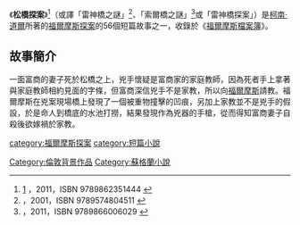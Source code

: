 
{{infobox Book 
| name = 松橋探案
| title_orig = '''{{lang|en|The Problem of Thor Bridge}}'''
|image =
| image_caption =
| author = [[柯南·道爾|柯南·道爾]]
| country = {{UK}}
| language = [[英文|英文]]
| series =
| genre = [[短篇小說|短篇小說]]
| release_date = 1922年
}}
《'''松橋探案'''》<ref>[http://www.nh.com.tw/products/product_detail.jsp?stk_c=9789862351444] {{Wayback|url=http://www.nh.com.tw/products/product_detail.jsp?stk_c=9789862351444 |date=20201108083851 }}，2011，ISBN 9789862351444 {{zh-tw}}</ref>（或譯「雷神橋之謎」<ref>[http://www.kingstone.com.tw/book/book_page.asp?kmcode=2018730192801 ] {{Wayback|url=http://www.kingstone.com.tw/book/book_page.asp?kmcode=2018730192801 |date=20150225095029 }}，2001，ISBN 9789574804511 {{zh-tw}}</ref>、「索爾橋之謎」<ref>[http://www.books.com.tw/products/0010527388 ] {{Wayback|url=http://www.books.com.tw/products/0010527388 |date=20150225122536 }}，2011，ISBN 9789866006029 {{zh-tw}}</ref>或「雷神橋探案」）是[[柯南·道爾|柯南·道爾]]所著的[[福爾摩斯探案|福爾摩斯探案]]的56個短篇故事之一，收錄於《[[福爾摩斯檔案簿|福爾摩斯檔案簿]]》。

==故事簡介==
一面富商的妻子死於松橋之上，兇手懷疑是富商家的家庭教師，因為死者手上拿著與家庭教師相約見面的字條，但富商深信兇手不是家教，所以向[[福爾摩斯|福爾摩斯]]請教。福爾摩斯在兇案現場橋上發現了一個被重物撞擊的凹痕，另加上家教並不是兇手的假設，於是命人到橋底的水池打撈，結果發現作為兇器的手槍，從而得知富商妻子自殺後欲嫁禍於家教。

{{福爾摩斯檔案簿}}
[[category:福爾摩斯探案|category:福爾摩斯探案]]
[[category:短篇小說|category:短篇小說]]
[[Category:倫敦背景作品|Category:倫敦背景作品]]
[[Category:蘇格蘭小說|Category:蘇格蘭小說]]